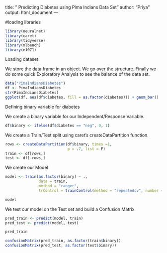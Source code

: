 title: " Predicting Diabetes using Pima Indians Data Set"
author: "Priya"
output: html_document
---

#loading libraries
```r
library(neuralnet)
library(caret)
library(tidyverse)
library(mlbench)
library(e1071)

```

Loading dataset

We store the data frame in an object.  We go over the structure.  Finally we do some quick Exploratory Analysis to see the balance of the data set.


```r
data("PimaIndiansDiabetes")
df <- PimaIndiansDiabetes
str(PimaIndiansDiabetes)
ggplot(df, aes(df$diabetes, fill = as.factor(diabetes))) + geom_bar()
```
Defining binary variable for diabetes 

We create a binary variable for our Independent/Response Variable.  

```r
df$binary <- ifelse(df$diabetes == "neg", 0, 1)
```


 We create a Train/Test split using caret's createDataPartition function.

```r
rows <- createDataPartition(df$binary, times =1,
                            p = .7, list = F)
train <- df[rows,]
test <- df[-rows,]


```



We create our Model

```r

model <- train(as.factor(binary) ~ ., 
               data = train,
               method = "ranger",
               trControl = trainControl(method = "repeatedcv", number = 2, repeats = 2))

model
```

We test our model on the Test set and build a Confusion Matrix.

```r
pred_train <- predict(model, train)
pred_test <- predict(model, test)

pred_train

confusionMatrix(pred_train, as.factor(train$binary))
confusionMatrix(pred_test, as.factor(test$binary))
```

